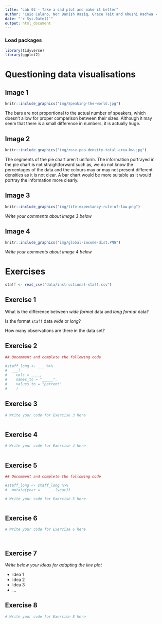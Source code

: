 ```yaml
---
title: "Lab 03 - Take a sad plot and make it better"
author: "Caio Celano, Nor Danish Raziq, Grace Tait and Khushi Wadhwa - I Thought This Was A Stats Course"
date: "`r Sys.Date()`"
output: html_document
---
```


### Load packages

```r
library(tidyverse)
library(ggplot2)
```

# Questioning data visualisations

## Image 1

```r
knitr::include_graphics("img/Speaking-the-world.jpg")
```

The bars are not proportional to the actual number of speakers, which doesn't allow for proper comparison between their sizes. Although it may seem that there is a small difference in numbers, it is actually huge.

## Image 2

```r
knitr::include_graphics("img/rose-pop-density-total-area-bw.jpg")
```

The segments of the pie chart aren't uniform. The information portrayed in the pie chart is not straightforward such as, we do not know the percentages of the data and the colours may or may not present different densities as it is not clear. A bar chart would be more suitable as it would portray the information more clearly.

## Image 3

```r
knitr::include_graphics("img/life-expectancy-rule-of-law.png")
```

*Write your comments about image 3 below*

## Image 4

```r
knitr::include_graphics("img/global-income-dist.PNG")
```

*Write your comments about image 4 below*

# Exercises

```r
staff <- read_csv("data/instructional-staff.csv")
```

## Exercise 1

What is the difference between *wide format* data and *long format* data?

Is the format `staff` data *wide* or *long*?

How many observations are there in the data set?

## Exercise 2

```r
## Uncomment and complete the following code

#staff_long <- ___ %>%
#  ___(
#    cols = ____, 
#    names_to = "_____",
#    values_to = "percent"
#    )

```

## Exercise 3

```r
# Write your code for Exercise 3 here



```

## Exercise 4

```r
# Write your code for Exercise 4 here



```

## Exercise 5

```r
## Uncomment and complete the following code

#staff_long <- staff_long %>%
#  mutate(year = ______(year))
```

```r
# Write your code for Exercise 5 here



```

## Exercise 6

```r
# Write your code for Exercise 6 here




```

## Exercise 7

*Write below your ideas for adapting the line plot*

-   Idea 1
-   Idea 2
-   Idea 3
-   ...

## Exercise 8

```r
# Write your code for Exercise 8 here



```
